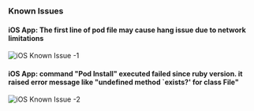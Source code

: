 <PlatformWrapper platform="ios">

### Known Issues

#### iOS App: The first line of pod file may cause hang issue due to network limitations

![iOS Known Issue -1](/images/solutions/live/ios_known_issue_1.png)

#### iOS App: command "Pod Install" executed failed since ruby version. it raised error message like "undefined method `exists?' for class File"

![iOS Known Issue -2](/images/solutions/live/ios_known_issue_2.png)
</PlatformWrapper>

